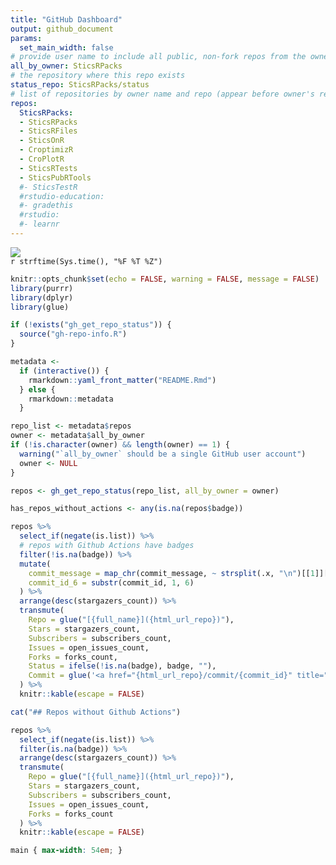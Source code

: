```yaml
---
title: "GitHub Dashboard"
output: github_document
params:
  set_main_width: false
# provide user name to include all public, non-fork repos from the owner
all_by_owner: SticsRPacks
# the repository where this repo exists
status_repo: SticsRPacks/status
# list of repositories by owner name and repo (appear before owner's repos)
repos:
  SticsRPacks:
  - SticsRPacks
  - SticsRFiles
  - SticsOnR
  - CroptimizR
  - CroPlotR
  - SticsRTests
  - SticsPubRTools
  #- SticsTestR
  #rstudio-education:
  #- gradethis
  #rstudio:
  #- learnr
---
```


![](https://github.com/`r rmarkdown::metadata$status_repo`/workflows/Render%20Status/badge.svg)  
`r strftime(Sys.time(), "%F %T %Z")`

```r
knitr::opts_chunk$set(echo = FALSE, warning = FALSE, message = FALSE)
library(purrr)
library(dplyr)
library(glue)
```

```r
if (!exists("gh_get_repo_status")) {
  source("gh-repo-info.R")
}

metadata <- 
  if (interactive()) {
    rmarkdown::yaml_front_matter("README.Rmd") 
  } else {
    rmarkdown::metadata
  }

repo_list <- metadata$repos
owner <- metadata$all_by_owner
if (!is.character(owner) && length(owner) == 1) {
  warning("`all_by_owner` should be a single GitHub user account")
  owner <- NULL
}

repos <- gh_get_repo_status(repo_list, all_by_owner = owner)

has_repos_without_actions <- any(is.na(repos$badge))
```

```r
repos %>% 
  select_if(negate(is.list)) %>%
  # repos with Github Actions have badges
  filter(!is.na(badge)) %>%
  mutate(
    commit_message = map_chr(commit_message, ~ strsplit(.x, "\n")[[1]][1]),
    commit_id_6 = substr(commit_id, 1, 6)
  ) %>%
  arrange(desc(stargazers_count)) %>%
  transmute(
    Repo = glue("[{full_name}]({html_url_repo})"),
    Stars = stargazers_count,
    Subscribers = subscribers_count,
    Issues = open_issues_count,
    Forks = forks_count,
    Status = ifelse(!is.na(badge), badge, ""),
    Commit = glue('<a href="{html_url_repo}/commit/{commit_id}" title="{commit_message}">{commit_id_6}</a>')
  ) %>% 
  knitr::kable(escape = FALSE)
```

```r
cat("## Repos without Github Actions")

repos %>% 
  select_if(negate(is.list)) %>%
  filter(is.na(badge)) %>%
  arrange(desc(stargazers_count)) %>%
  transmute(
    Repo = glue("[{full_name}]({html_url_repo})"),
    Stars = stargazers_count,
    Subscribers = subscribers_count,
    Issues = open_issues_count,
    Forks = forks_count
  ) %>% 
  knitr::kable(escape = FALSE)
```

```css
main { max-width: 54em; }
```
